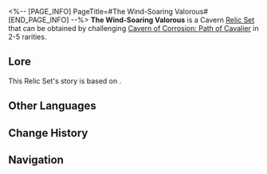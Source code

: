 <%-- [PAGE_INFO]
PageTitle=#The Wind-Soaring Valorous#
[END_PAGE_INFO] --%>
{{Relic Set Infobox
|id           = 81204
|image1       = Item The Wind-Soaring Valorous.png{{subst:void|<!--$UPLOAD:<<SpriteOutput/ItemFigures/71033.png>-<Item The Wind-Soaring Valorous.png>-<Relic Icons>>-->}}
|type         = Cavern Relic
|2pcBonus     = Increases ATK by 12%.
|4pcBonus     = Increases the wearer's CRIT Rate by 6%. After the wearer uses a follow-up attack, increases DMG dealt by Ultimate by 36%, lasting for 1 turn(s).
|head         = Valorous Mask of Northern Skies
|hand         = Valorous Bracelet of Grappling Hooks
|body         = Valorous Plate of Soaring Flight
|feet         = Valorous Greaves of Pursuing Hunt
|rarity       = 2345
|source2.1    = [[Cavern of Corrosion: Path of Cavalier]]
|source3.1    = [[Cavern of Corrosion: Path of Cavalier]]
|source4.1    = [[Cavern of Corrosion: Path of Cavalier]]
|source5.1    = [[Cavern of Corrosion: Path of Cavalier]]
|source5.2    = [[Synthesize Relics]]
|utility1     = 
|utility2     = 
|utility3     = 
}}
'''The Wind-Soaring Valorous''' is a Cavern [[Relic/Sets|Relic Set]] that can be obtained by challenging [[Cavern of Corrosion: Path of Cavalier]] in 2-5{{Icon/Stars|1}} rarities.

==Lore==
This Relic Set's story is based on {{tx}}.
{{Relic Lore|The Wind-Soaring Valorous}}

==Other Languages==
{{Other Languages
|en   = The Wind-Soaring Valorous
|zhs  = 风举云飞的勇烈
|zht  = 風舉雲飛的勇烈
|ja   = {{Rubi|風雲|ふううん}}を{{Rubi|薙|な}}ぎ{{Rubi|払|はら}}う{{Rubi|勇烈|ゆうれつ}}
|ko   = 바람과 구름을 가르는 용맹함
|es   = Intrépida cabalgavientos
|fr   = Vaillance du guerrier du vent
|ru   = Храбрость ветра
|th   = The Wind-Soaring Valorous
|vi   = Dũng Khí Ngút Trời
|de   = Tapferer Krieger des Winds
|id   = The Wind-Soaring Valorous
|pt   = Coragem Como Vento e Nuvem
}}

==Change History==
{{Change History|2.3}}

==Navigation==
{{Relic Set Navbox}}